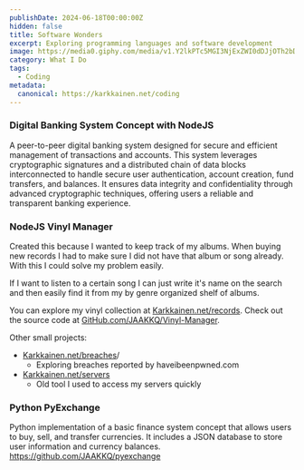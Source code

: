 ```yaml
---
publishDate: 2024-06-18T00:00:00Z
hidden: false
title: Software Wonders
excerpt: Exploring programming languages and software development
image: https://media0.giphy.com/media/v1.Y2lkPTc5MGI3NjExZWI0dDJjOTh2bDMwNWlhNjloM2YwY3Bpa2JqcmdsajRiYXhkbDFobyZlcD12MV9pbnRlcm5hbF9naWZfYnlfaWQmY3Q9Zw/l4JyOBy881wwYH18A/giphy.webp
category: What I Do
tags:
  - Coding
metadata:
  canonical: https://karkkainen.net/coding
---
```

### Digital Banking System Concept with NodeJS
A peer-to-peer digital banking system designed for secure and efficient management of transactions and accounts. This system leverages cryptographic signatures and a distributed chain of data blocks interconnected to handle secure user authentication, account creation, fund transfers, and balances. It ensures data integrity and confidentiality through advanced cryptographic techniques, offering users a reliable and transparent banking experience.

### NodeJS Vinyl Manager
Created this because I wanted to keep track of my albums. When buying new records I had to make sure I did not have that album or song already. With this I could solve my problem easily.

If I want to listen to a certain song I can just write it's name on the search and then easily find it from my by genre organized shelf of albums.

You can explore my vinyl collection at
[Karkkainen.net/records](/records/index.html).
Check out the source code at [GitHub.com/JAAKKQ/Vinyl-Manager](https://github.com/JAAKKQ/Vinyl-Manager).

Other small projects:
- [Karkkainen.net/breaches](/breaches/index.html)/
  - Exploring breaches reported by haveibeenpwned.com
- [Karkkainen.net/servers](/servers/index.html)
  - Old tool I used to access my servers quickly

### Python PyExchange
Python implementation of a basic finance system concept that allows users to buy, sell, and transfer currencies. It includes a JSON database to store user information and currency balances.
https://github.com/JAAKKQ/pyexchange